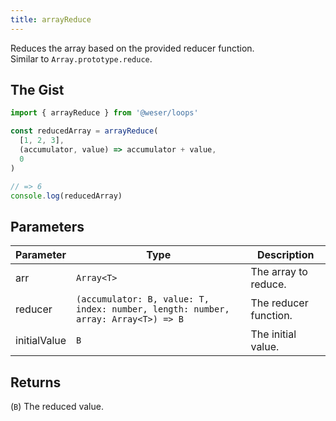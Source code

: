 ```yaml
---
title: arrayReduce
---
```


Reduces the array based on the provided reducer function.<br />
Similar to `Array.prototype.reduce`.

## The Gist

```ts
import { arrayReduce } from '@weser/loops'

const reducedArray = arrayReduce(
  [1, 2, 3],
  (accumulator, value) => accumulator + value,
  0
)

// => 6
console.log(reducedArray)
```

## Parameters

| Parameter    | Type                                                                              | Description           |
| ------------ | --------------------------------------------------------------------------------- | --------------------- |
| arr          | `Array<T>`                                                                        | The array to reduce.  |
| reducer      | `(accumulator: B, value: T, index: number, length: number, array: Array<T>) => B` | The reducer function. |
| initialValue | `B`                                                                               | The initial value.    |

## Returns

(`B`) The reduced value.
